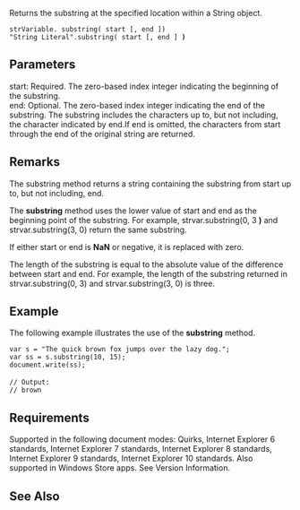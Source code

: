 Returns the substring at the specified location within a String object.

 strVariable. substring( start [, end ])
 "String Literal".substring( start [, end ] ''')'''

==Parameters==
; start: Required. The zero-based index integer indicating the beginning of the substring.
; end: Optional. The zero-based index integer indicating the end of the substring. The substring includes the characters up to, but not including, the character indicated by end.If end is omitted, the characters from start through the end of the original string are returned.

==Remarks==
The substring method returns a string containing the substring from start up to, but not including, end.

The '''substring''' method uses the lower value of start and end as the beginning point of the substring. For example, strvar.substring(0, 3 ''')''' and strvar.substring(3, 0) return the same substring.

If either start or end is '''NaN''' or negative, it is replaced with zero.

The length of the substring is equal to the absolute value of the difference between start and end. For example, the length of the substring returned in strvar.substring(0, 3) and strvar.substring(3, 0) is three.


==Example==
The following example illustrates the use of the '''substring''' method.

 var s = "The quick brown fox jumps over the lazy dog.";
 var ss = s.substring(10, 15);
 document.write(ss);
 
 // Output:
 // brown

==Requirements==
Supported in the following document modes: Quirks, Internet Explorer 6 standards, Internet Explorer 7 standards, Internet Explorer 8 standards, Internet Explorer 9 standards, Internet Explorer 10 standards. Also supported in Windows Store apps. See Version Information.


==See Also==

              
